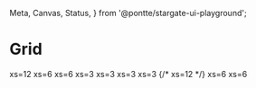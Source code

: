   Meta,
  Canvas,
  Status,
} from '@pontte/stargate-ui-playground';

<Meta title="Core/Grid" component={Grid} />

# Grid

<Status type="experimental" />

<Canvas>
  <Grid row spacing={1}>
    <Grid col xs={12} style={{background: 'red'}}>
      xs=12
    </Grid>
    <Grid col xs={6} md={12} style={{background: 'green'}}>
      xs=6
    </Grid>
    <Grid col xs={6} style={{background: 'blue'}}>
      xs=6
    </Grid>
    <Grid col xs={3} style={{background: 'grey'}}>
      xs=3
    </Grid>
    <Grid col xs={3} style={{background: 'purple'}}>
      xs=3
    </Grid>
    <Grid col xs style={{background: 'yellow'}}>
      xs=3
    </Grid>
    <Grid col xs style={{background: 'orange'}}>
      xs=3
    </Grid>
  </Grid>
</Canvas>

<Canvas>
  <Grid row spacing={4} justifyContent="flex-start">
    {/* <Grid col xs={3} md={12} style={{background: 'red'}} spacing={1}>
      xs=12
    </Grid> */}
    <Grid col xs={3} md={12} style={{background: 'green'}} spacing={1}>
      xs=6
    </Grid>
    <Grid col xs={3} md={12} style={{background: 'blue'}} spacing={1}>
      xs=6
    </Grid>
  </Grid>
</Canvas>
